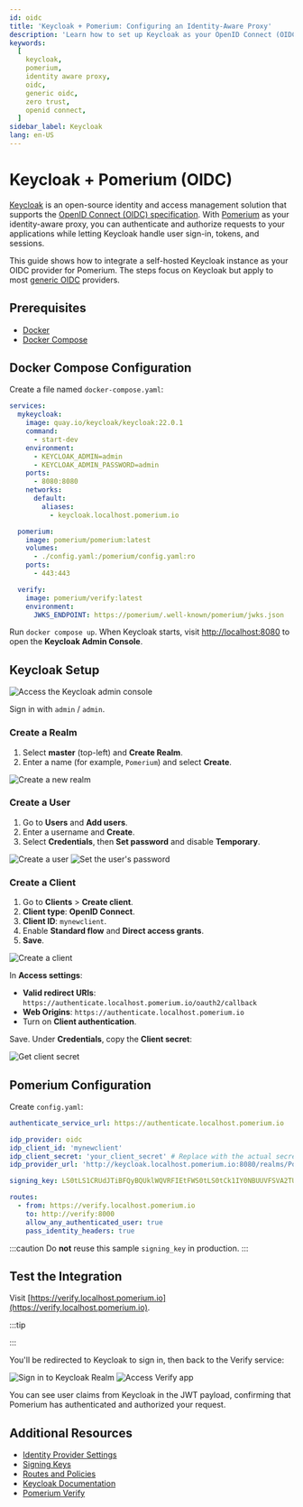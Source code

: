 ```yaml
---
id: oidc
title: 'Keycloak + Pomerium: Configuring an Identity-Aware Proxy'
description: 'Learn how to set up Keycloak as your OpenID Connect (OIDC) provider and integrate it with Pomerium for a secure, identity-aware proxy configuration.'
keywords:
  [
    keycloak,
    pomerium,
    identity aware proxy,
    oidc,
    generic oidc,
    zero trust,
    openid connect,
  ]
sidebar_label: Keycloak
lang: en-US
---
```



# Keycloak + Pomerium (OIDC)

[Keycloak](https://www.keycloak.org/) is an open-source identity and access management solution that supports the [OpenID Connect (OIDC) specification](https://openid.net/specs/openid-connect-core-1_0.html). With [Pomerium](https://www.pomerium.com/) as your identity-aware proxy, you can authenticate and authorize requests to your applications while letting Keycloak handle user sign-in, tokens, and sessions.

This guide shows how to integrate a self-hosted Keycloak instance as your OIDC provider for Pomerium. The steps focus on Keycloak but apply to most [generic OIDC](https://openid.net/specs/openid-connect-core-1_0.html) providers.

## Prerequisites

- [Docker](https://docs.docker.com/install/)
- [Docker Compose](https://docs.docker.com/compose/install/)

## Docker Compose Configuration

Create a file named `docker-compose.yaml`:

```yaml title="docker-compose.yaml"
services:
  mykeycloak:
    image: quay.io/keycloak/keycloak:22.0.1
    command:
      - start-dev
    environment:
      - KEYCLOAK_ADMIN=admin
      - KEYCLOAK_ADMIN_PASSWORD=admin
    ports:
      - 8080:8080
    networks:
      default:
        aliases:
          - keycloak.localhost.pomerium.io

  pomerium:
    image: pomerium/pomerium:latest
    volumes:
      - ./config.yaml:/pomerium/config.yaml:ro
    ports:
      - 443:443

  verify:
    image: pomerium/verify:latest
    environment:
      JWKS_ENDPOINT: https://pomerium/.well-known/pomerium/jwks.json
```

Run `docker compose up`. When Keycloak starts, visit [http://localhost:8080](http://localhost:8080) to open the **Keycloak Admin Console**.

## Keycloak Setup

![Access the Keycloak admin console](./img/keycloak/keycloak-admin-console.png)

Sign in with `admin` / `admin`.

### Create a Realm

1. Select **master** (top-left) and **Create Realm**.
1. Enter a name (for example, `Pomerium`) and select **Create**.

![Create a new realm](./img/keycloak/keycloak-realm.gif)

### Create a User

1. Go to **Users** and **Add users**.
1. Enter a username and **Create**.
1. Select **Credentials**, then **Set password** and disable **Temporary**.

![Create a user](./img/keycloak/keycloak-create-a-user.gif) ![Set the user's password](./img/keycloak/keycloak-set-password.png)

### Create a Client

1. Go to **Clients** > **Create client**.
1. **Client type**: **OpenID Connect**.
1. **Client ID**: `mynewclient`.
1. Enable **Standard flow** and **Direct access grants**.
1. **Save**.

![Create a client](./img/keycloak/keycloak-create-client.gif)

In **Access settings**:

- **Valid redirect URIs**: `https://authenticate.localhost.pomerium.io/oauth2/callback`
- **Web Origins**: `https://authenticate.localhost.pomerium.io`
- Turn on **Client authentication**.

Save. Under **Credentials**, copy the **Client secret**:

![Get client secret](./img/keycloak/keycloak-client-credentials.png)

## Pomerium Configuration

Create `config.yaml`:

```yaml title="config.yaml"
authenticate_service_url: https://authenticate.localhost.pomerium.io

idp_provider: oidc
idp_client_id: 'mynewclient'
idp_client_secret: 'your_client_secret' # Replace with the actual secret
idp_provider_url: 'http://keycloak.localhost.pomerium.io:8080/realms/Pomerium'

signing_key: LS0tLS1CRUdJTiBFQyBQUklWQVRFIEtFWS0tLS0tCk1IY0NBUUVFSVA2TUN5UFI5OUNmSEVkU0s4cVdzbk51Q0RyMVZ3ay93RER1RVhyQitELzZvQW9HQ0NxR1NNNDkKQXdFSG9VUURRZ0FFQ0JTK3gyQnJRNVJqNHJFcU5PSEVsUFVESXJiRlNhRitoWEhEL1RYby9rQWVKU1lJSjJHVwpZMnE0a0NPNTU4RmdoYmxDTUplYVdjV1luT3JuZkpxeXRnPT0KLS0tLS1FTkQgRUMgUFJJVkFURSBLRVktLS0tLQo=

routes:
  - from: https://verify.localhost.pomerium.io
    to: http://verify:8000
    allow_any_authenticated_user: true
    pass_identity_headers: true
```

:::caution Do **not** reuse this sample `signing_key` in production. :::

## Test the Integration

Visit [https://verify.localhost.pomerium.io](https://verify.localhost.pomerium.io).

:::tip

<SelfSignedCertWarning />
:::

You'll be redirected to Keycloak to sign in, then back to the Verify service:

![Sign in to Keycloak Realm](./img/keycloak/keycloak-login.png) ![Access Verify app](./img/keycloak/keycloak-verify-app.png)

You can see user claims from Keycloak in the JWT payload, confirming that Pomerium has authenticated and authorized your request.

## Additional Resources

- [Identity Provider Settings](/docs/reference/identity-provider-settings)
- [Signing Keys](/docs/reference/signing-key)
- [Routes and Policies](/docs/reference/routes)
- [Keycloak Documentation](https://www.keycloak.org/documentation/)
- [Pomerium Verify](https://github.com/pomerium/verify)

